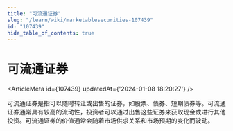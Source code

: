 ```yaml
---
title: "可流通证券"
slug: "/learn/wiki/marketablesecurities-107439"
id: "107439"
hide_table_of_contents: true
---
```



# 可流通证券

<ArticleMeta id={107439} updatedAt={'2024-01-08 18:20:27'} />
<div className='border-solid border-b border-t-0 my-4 border-[var(--ifm-color-gray-300)]' />

可流通证券是指可以随时转让或出售的证券，如股票、债券、短期债券等。可流通证券通常具有较高的流动性，投资者可以通过出售这些证券来获取现金或进行其他投资。可流通证券的价值通常会随着市场供求关系和市场预期的变化而波动。
